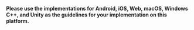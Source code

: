 **Please use the implementations for Android, iOS, Web, macOS, Windows C++, and Unity as the guidelines for your implementation on this platform.**